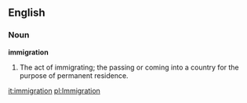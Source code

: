 ==English==

===Noun===

'''immigration'''

#The act of immigrating; the passing or coming into a country for the purpose of permanent residence.

[[it:immigration]]
[[pl:Immigration]]